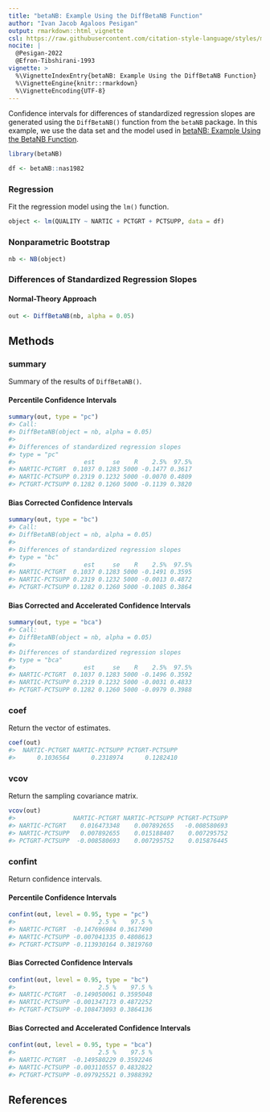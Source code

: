 ```yaml
---
title: "betaNB: Example Using the DiffBetaNB Function"
author: "Ivan Jacob Agaloos Pesigan"
output: rmarkdown::html_vignette
csl: https://raw.githubusercontent.com/citation-style-language/styles/master/apa.csl
nocite: |
  @Pesigan-2022
  @Efron-Tibshirani-1993
vignette: >
  %\VignetteIndexEntry{betaNB: Example Using the DiffBetaNB Function}
  %\VignetteEngine{knitr::rmarkdown}
  %\VignetteEncoding{UTF-8}
---
```




Confidence intervals for
differences of standardized regression slopes
are generated using
the `DiffBetaNB()` function from the `betaNB` package.
In this example,
we use the data set and the model used in
[betaNB: Example Using the BetaNB Function](example-beta-nb.html).


``` r
library(betaNB)
```




``` r
df <- betaNB::nas1982
```

### Regression

Fit the regression model using the `lm()` function.


``` r
object <- lm(QUALITY ~ NARTIC + PCTGRT + PCTSUPP, data = df)
```

### Nonparametric Bootstrap


``` r
nb <- NB(object)
```

### Differences of Standardized Regression Slopes

#### Normal-Theory Approach


``` r
out <- DiffBetaNB(nb, alpha = 0.05)
```

## Methods

### summary

Summary of the results of `DiffBetaNB()`.

#### Percentile Confidence Intervals


``` r
summary(out, type = "pc")
#> Call:
#> DiffBetaNB(object = nb, alpha = 0.05)
#> 
#> Differences of standardized regression slopes
#> type = "pc"
#>                   est     se    R    2.5%  97.5%
#> NARTIC-PCTGRT  0.1037 0.1283 5000 -0.1477 0.3617
#> NARTIC-PCTSUPP 0.2319 0.1232 5000 -0.0070 0.4809
#> PCTGRT-PCTSUPP 0.1282 0.1260 5000 -0.1139 0.3820
```

#### Bias Corrected Confidence Intervals


``` r
summary(out, type = "bc")
#> Call:
#> DiffBetaNB(object = nb, alpha = 0.05)
#> 
#> Differences of standardized regression slopes
#> type = "bc"
#>                   est     se    R    2.5%  97.5%
#> NARTIC-PCTGRT  0.1037 0.1283 5000 -0.1491 0.3595
#> NARTIC-PCTSUPP 0.2319 0.1232 5000 -0.0013 0.4872
#> PCTGRT-PCTSUPP 0.1282 0.1260 5000 -0.1085 0.3864
```

#### Bias Corrected and Accelerated Confidence Intervals


``` r
summary(out, type = "bca")
#> Call:
#> DiffBetaNB(object = nb, alpha = 0.05)
#> 
#> Differences of standardized regression slopes
#> type = "bca"
#>                   est     se    R    2.5%  97.5%
#> NARTIC-PCTGRT  0.1037 0.1283 5000 -0.1496 0.3592
#> NARTIC-PCTSUPP 0.2319 0.1232 5000 -0.0031 0.4833
#> PCTGRT-PCTSUPP 0.1282 0.1260 5000 -0.0979 0.3988
```

### coef

Return the vector of estimates.


``` r
coef(out)
#>  NARTIC-PCTGRT NARTIC-PCTSUPP PCTGRT-PCTSUPP 
#>      0.1036564      0.2318974      0.1282410
```

### vcov

Return the sampling covariance matrix.


``` r
vcov(out)
#>                NARTIC-PCTGRT NARTIC-PCTSUPP PCTGRT-PCTSUPP
#> NARTIC-PCTGRT    0.016473348    0.007892655   -0.008580693
#> NARTIC-PCTSUPP   0.007892655    0.015188407    0.007295752
#> PCTGRT-PCTSUPP  -0.008580693    0.007295752    0.015876445
```

### confint

Return confidence intervals.

#### Percentile Confidence Intervals


``` r
confint(out, level = 0.95, type = "pc")
#>                       2.5 %    97.5 %
#> NARTIC-PCTGRT  -0.147696984 0.3617490
#> NARTIC-PCTSUPP -0.007041335 0.4808613
#> PCTGRT-PCTSUPP -0.113930164 0.3819760
```

#### Bias Corrected Confidence Intervals


``` r
confint(out, level = 0.95, type = "bc")
#>                       2.5 %    97.5 %
#> NARTIC-PCTGRT  -0.149050061 0.3595048
#> NARTIC-PCTSUPP -0.001347173 0.4872252
#> PCTGRT-PCTSUPP -0.108473093 0.3864136
```

#### Bias Corrected and Accelerated Confidence Intervals


``` r
confint(out, level = 0.95, type = "bca")
#>                       2.5 %    97.5 %
#> NARTIC-PCTGRT  -0.149580229 0.3592246
#> NARTIC-PCTSUPP -0.003110557 0.4832822
#> PCTGRT-PCTSUPP -0.097925521 0.3988392
```

## References
